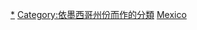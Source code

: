 [[Category:墨西哥建築物|*]]
[[Category:依墨西哥州份而作的分類|Category:依墨西哥州份而作的分類]]
[[Category:依國家行政區劃劃分的建築物|Mexico]]